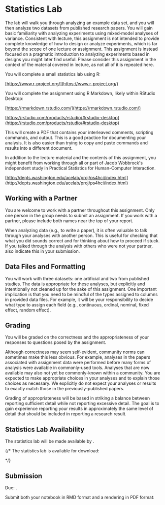 
# Statistics Lab

The lab will walk you through analyzing an example data set,
and you will then analyze two datasets from published research papers.
You will gain basic familiarity with analyzing experiments using mixed‑model analyses of variance.
Consistent with lecture, this assignment is not intended to provide complete knowledge of how to design
or analyze experiments, which is far beyond the scope of one lecture or assignment.
This assignment is instead focused on a pragmatic introduction to analyzing
experiments based in designs you might later find useful.
Please consider this assignment in the context of the material covered in lecture, as not all of it is repeated here.

You will complete a small statistics lab using R:

[https://www.r-project.org/](https://www.r-project.org/)

You will complete the assignment using R Markdown, likely within RStudio Desktop:

[https://rmarkdown.rstudio.com/](https://rmarkdown.rstudio.com/)

[https://rstudio.com/products/rstudio/#rstudio-desktop](https://rstudio.com/products/rstudio/#rstudio-desktop)

This will create a PDF that contains your interleaved comments, scripting commands, and output.
This is a good practice for documenting your analysis.
It is also easier than trying to copy and paste commands and results into a different document.

In addition to the lecture material and the contents of this assignment,
you might benefit from working through all or part of
Jacob Wobbrock's independent study in Practical Statistics for Human-Computer Interaction.

[http://depts.washington.edu/acelab/proj/ps4hci/index.html](http://depts.washington.edu/acelab/proj/ps4hci/index.html)

## Working with a Partner

You are welcome to work with a partner throughout this assignment.
Only one person in the group needs to submit an assignment.
If you work with a partner, please include both names near the top of your report.

When analyzing data (e.g., to write a paper), it is often valuable to talk through your analyses with another person.
This is useful for checking that what you did sounds correct and for thinking about how to proceed if stuck.
If you talked through the analysis with others who were not your partner, also indicate this in your submission.

## Data Files and Formatting

You will work with three datasets: one artificial and two from published studies.
The data is appropriate for these analyses, but explicitly and intentionally not cleaned up for the sake of this assignment.
One important implication is that you need to be mindful of the types assigned to columns in provided data files.
For example, it will be your responsibility to decide what type to assign each field
(e.g., continuous, ordinal, nominal, fixed effect, random effect).

## Grading

You will be graded on the correctness and the appropriateness of your responses to questions posed by the assignment.

Although correctness may seem self-evident, community norms can sometimes make this less obvious.
For example, analyses in the papers associated with assignment data were performed before many forms of analysis were available in commonly-used tools.
Analyses that are now available may also not yet be commonly-known within a community.
You are expected to make appropriate choices in your analyses and to explain those choices as necessary.
We explicitly do not expect your analyses or results to exactly match those in the previously-published papers.

Grading of appropriateness will be based in striking a balance between reporting sufficient detail while not reporting excessive detail.
The goal is to gain experience reporting your results in approximately the same level of detail that should be included in reporting a research result.

## Statistics Lab Availability

The statistics lab will be made available by
<AssignmentDueDate assignmentKey={calendarData.assignments.statisticsLabAvailable} />.

{/*
The statistics lab is available for download:

<CourseDataLink outerComponent="p" linkKey={courseData.linkStatisticsLab} />
*/}

## Submission

Due:
<AssignmentDueDateTime assignmentKey={calendarData.assignments.statisticsLab} />.

Submit both your notebook in RMD format and a rendering in PDF format:

<AssignmentSubmitCanvasLink outerComponent="p" assignmentKey={calendarData.assignments.statisticsLab} />
